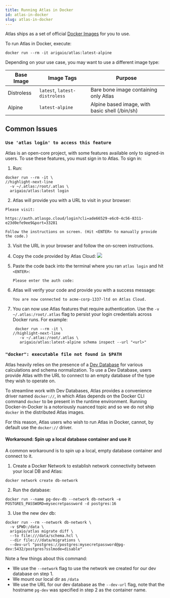 ```yaml
---
title: Running Atlas in Docker
id: atlas-in-docker
slug: atlas-in-docker
---
```

Atlas ships as a set of official [Docker Images](https://hub.docker.com/r/arigaio/atlas) for you to use.

To run Atlas in Docker, execute:

```shell
docker run --rm -it arigaio/atlas:latest-alpine
```

Depending on your use case, you may want to use a different image type:

| Base Image | Image Tags                    | Purpose                                        |
|------------|-------------------------------|------------------------------------------------|
| Distroless | `latest`, `latest-distroless` | Bare bone image containing only Atlas          |
| Alpine     | `latest-alpine`               | Alpine based image, with basic shell (/bin/sh) |

## Common Issues

### `Use 'atlas login' to access this feature`

Atlas is an open-core project, with some features available only to signed-in users.  To use these features, you
must sign in to Atlas.  To sign in:

1. Run:

  ```shell
  docker run --rm -it \
 //highlight-next-line
    -v ~/.atlas:/root/.atlas \
    arigaio/atlas:latest login
  ```

2. Atlas will provide you with a URL to visit in your browser:

  ```
  Please visit:

  https://auth.atlasgo.cloud/login?cli=ade66529-e6c0-4c56-8311-e23d0efe9ee9&port=33281

  Follow the instructions on screen. (Hit <ENTER> to manually provide the code.)
  ```

3. Visit the URL in your browser and follow the on-screen instructions.

4. Copy the code provided by Atlas Cloud:
   ![](https://atlasgo.io/uploads/docker-guide/copy-this-code.png)

5. Paste the code back into the terminal where you ran `atlas login` and hit `<ENTER>`:
   ```
   Please enter the auth code:
   ```

6. Atlas will verify your code and provide you with a success message:
   ```
   You are now connected to acme-corp-1337-ltd on Atlas Cloud.
   ```

7. You can now use Atlas features that require authentication. Use the `-v ~/.atlas:/root/.atlas` flag to persist your
   login credentials across Docker runs. For example:

   ```shell
    docker run --rm -it \
   //highlight-next-line
      -v ~/.atlas:/root/.atlas \
      arigaio/atlas:latest-alpine schema inspect --url "<url>"
    ```

### `"docker": executable file not found in $PATH`

Atlas heavily relies on the presence of a [Dev Database](/concepts/dev-database) for various calculations
and schema normalization.  To use a Dev Database, users provide Atlas with the URL to connect to an empty
database of the type they wish to operate on.

To streamline work with Dev Databases, Atlas provides a convenience driver named `docker://`, in which Atlas
depends on the Docker CLI command `docker` to be present in the runtime environment.  Running Docker-in-Docker
is a notoriously nuanced topic and so we do not ship `docker` in the distributed Atlas images.

For this reason, Atlas users who wish to run Atlas in Docker, cannot, by default use the `docker://` driver.

#### Workaround: Spin up a local database container and use it

A common workaround is to spin up a local, empty database container and connect to it.

1. Create a Docker Network to establish network connectivity between your local DB and Atlas:
  ```
  docker network create db-network
  ```
2. Run the database:
  ```
  docker run --name pg-dev-db --network db-network -e POSTGRES_PASSWORD=mysecretpassword -d postgres:16
  ```
3. Use the new dev db:
  ```
  docker run --rm --network db-network \
    -v $PWD:/data \
    arigaio/atlas migrate diff \
    --to file:///data/schema.hcl \
    --dir file:///data/migrations \
    --dev-url "postgres://postgres:mysecretpassword@pg-dev:5432/postgres?sslmode=disable"
  ```
  Note a few things about this command:
  * We use the `--network` flag to use the network we created for our dev database on step 1.
  * We mount our local dir as `/data`
  * We use the URL for our dev database as the `--dev-url` flag, note that the hostname `pg-dev` was specified in step
    2 as the container name.
